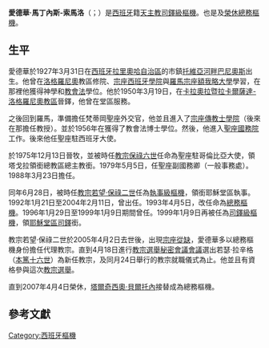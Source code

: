 {{blpunsourced|time=2015-02-15T17:22:26+00:00}}
{{NoteTA
|1=zh-hans:塔尔奇西奥; zh-hant:塔爾奇西奧; zh-hk:達濟斯;
}}
{{Infobox Christian leader
| type = cardinal
| honorific-prefix =
| name             = 愛德華·馬丁內斯-索馬洛<br />Eduardo Martínez Somalo
| honorific-suffix = 
| title            = [[總務樞機|榮休總務樞機]]
| image            =
| imagesize        = 
| alt              = 
| caption          = 
| church           = 
| archdiocese      = 
| province         = 
| metropolis       = 
| diocese          = 
| see              = 
| elected          = 
| appointed        = 1993年4月5日
| term_start       = 
| quashed          = 
| term_end         = 2007年4月4日
| predecessor      = [[Sebastiano_Baggio|Sebastiano Baggio]]樞機
| opposed          = 
| successor        = [[塔爾奇西奧·貝爾托內|塔爾奇西奧·貝爾托內]]樞機
| other_post       = [[耶穌教堂|耶穌堂區領銜司鐸]]
<!---------- Orders ---------->
| ordination       = 1950年3月19日
| ordained_by      = 
| consecration     = 1975年12月13日
| consecrated_by   = 
| cardinal         = 1988年6月28日
| rank             = [[樞機|司鐸級樞機]]
| previous_post    = {{unbulleted list|聖座駐哥倫比亞大使（1975年－1979年）|塔戈拉領銜總教區領銜總主教（1975年－1988年）|[[國務院_(聖座)|聖座國務卿副國務卿（一般事務處）]]（1979年－1988年）|{{link-en|禮儀及聖事部|Congregation for Divine Worship and the Discipline of the Sacraments|聖座禮儀及聖事部部長}}（1988年－1992年）|耶穌執事區領銜執事（1988年－1999年）|{{link-en|修會部|Congregation for Institutes of Consecrated Life and Societies of Apostolic Life|聖座修會部部長}}（1992年－2004年）}}
<!---------- Personal details ---------->
| birth_name       = Eduardo Martínez Somalo
| birth_date       = {{birth date|df=yes|1927|3|31}}
| birth_place      = [[西班牙|西班牙]][[拉里奧哈自治區|拉里奧哈自治區]][[托維亞河畔巴尼奧斯|托維亞河畔巴尼奧斯]]
| death_date       = {{death date and age|2021|8|10|1927|3|31}}
| death_place      = [[梵蒂岡城|梵蒂岡城]]
| buried           = 
| nationality      = {{ESP}}
| religion         = 天主教
| residence        = 
| parents          = 
| spouse           = 
| children         = 
| occupation       = 
| profession       = 
| alma_mater       = 
| coat_of_arms     = Coat of arms of Eduardo Martinez Somalo.svg
| motto            = 
| signature        = 
}}
'''愛德華·馬丁內斯-索馬洛'''（{{lang-es|Eduardo Martínez Somalo}}；{{bd|1927年|3月31日|catIdx=Eduardo Martínez Somalo|2021年|8月10日}}）是[[西班牙|西班牙]]籍[[天主教|天主教]][[樞機|司鐸級樞機]]。也是及[[總務樞機|榮休總務樞機]]。

==生平==
愛德華於1927年3月31日在[[西班牙|西班牙]][[拉里奧哈自治區|拉里奧哈自治區]]的市鎮[[托維亞河畔巴尼奧斯|托維亞河畔巴尼奧斯]]出生。他曾在[[洛格羅尼奧|洛格羅尼奧]]教區修院、[[宗座西班牙學院|宗座西班牙學院]]與[[羅馬|羅馬]][[宗座額我略大學|宗座額我略大學]]學習，在那裡他獲得神學和[[教會法_(天主教會)|教會法]]學位。他於1950年3月19日，在[[天主教卡拉奧拉暨拉卡爾薩達-洛格羅尼奧教區|卡拉奧拉暨拉卡爾薩達-洛格羅尼奧教區]]晉鐸，他曾在堂區服務。

之後回到羅馬，準備擔任梵蒂岡聖座外交官，他並且進入了[[宗座傳教士學院|宗座傳教士學院]]（後來在那{{裡}}擔任教授）。並於1956年在{{link-en|宗座拉特朗大學|Pontifical Lateran University}}獲得了教會法博士學位。然後，他進入[[聖座國務院|聖座國務院]]工作。後來他任聖座駐西班牙大使。

於1975年12月13日晉牧，並被時任[[教宗|教宗]][[保祿六世|保祿六世]]任命為聖座駐哥倫比亞大使，領塔戈拉領銜總教區總主教銜。1979年5月5日，任聖座副國務卿（一般事務處）。1988年3月23日擔任{{link-en|禮儀及聖事部|Congregation for Divine Worship and the Discipline of the Sacraments|聖座禮儀及聖事部部長}}。

同年6月28日，被時任[[教宗若望·保祿二世|教宗若望·保祿二世]]任為[[樞機|執事級樞機]]，領銜耶穌堂區執事。1992年1月21日至2004年2月11日，曾出任{{link-en|修會部|Congregation for Institutes of Consecrated Life and Societies of Apostolic Life|聖座修會部部長}}。1993年4月5日，改任命為[[總務樞機|總務樞機]]。1996年1月29日至1999年1月9日期間曾任{{link-en|首席助祭|Protodeacon}}。1999年1月9日再被任為[[樞機|司鐸級樞機]]，領[[耶穌教堂|耶穌堂區司鐸]]銜。

教宗若望·保祿二世於2005年4月2日去世後，出現[[宗座從缺|宗座從缺]]，愛德華多以總務樞機身份擔任代理教宗。直到4月18日進行[[2005年教宗選舉秘密會議|教宗選舉秘密會議會議]]選出若瑟·拉辛格（[[本篤十六世|本篤十六世]]）為新任教宗，及同月24日舉行的教宗就職儀式為止。他並且有資格參與這次[[教宗選舉|教宗選舉]]。

直到2007年4月4日榮休，[[塔爾奇西奧·貝爾托內|塔爾奇西奧·貝爾托內]]接替成為總務樞機。

==參考文獻==
{{reflist}}

{{樞機團}}
{{Authority control}}
[[Category:西班牙樞機|Category:西班牙樞機]]